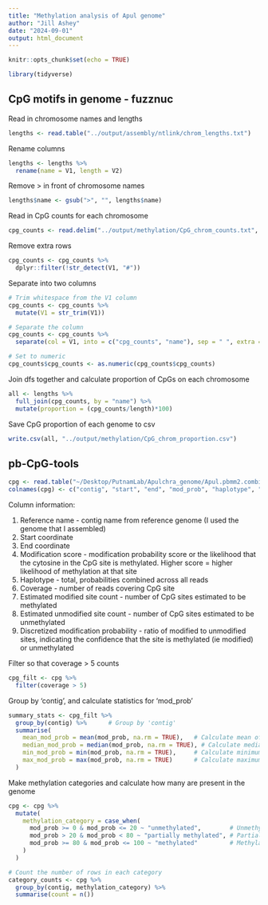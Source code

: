 ```yaml
---
title: "Methylation analysis of Apul genome"
author: "Jill Ashey"
date: "2024-09-01"
output: html_document
---
```


```r
knitr::opts_chunk$set(echo = TRUE)

library(tidyverse)
```

## CpG motifs in genome - fuzznuc 

Read in chromosome names and lengths
```r
lengths <- read.table("../output/assembly/ntlink/chrom_lengths.txt")
```

Rename columns 
```r
lengths <- lengths %>%
  rename(name = V1, length = V2)
```

Remove > in front of chromosome names 
```r
lengths$name <- gsub(">", "", lengths$name)
```

Read in CpG counts for each chromosome 
```r
cpg_counts <- read.delim("../output/methylation/CpG_chrom_counts.txt", header = F)
```

Remove extra rows 
```r
cpg_counts <- cpg_counts %>%
  dplyr::filter(!str_detect(V1, "#"))
```

Separate into two columns 
```r
# Trim whitespace from the V1 column
cpg_counts <- cpg_counts %>%
  mutate(V1 = str_trim(V1))

# Separate the column
cpg_counts <- cpg_counts %>%
  separate(col = V1, into = c("cpg_counts", "name"), sep = " ", extra = "merge")

# Set to numeric 
cpg_counts$cpg_counts <- as.numeric(cpg_counts$cpg_counts)
```

Join dfs together and calculate proportion of CpGs on each chromosome 
```r
all <- lengths %>%
  full_join(cpg_counts, by = "name") %>%
  mutate(proportion = (cpg_counts/length)*100)
```

Save CpG proportion of each genome to csv 
```r
write.csv(all, "../output/methylation/CpG_chrom_proportion.csv")
```



## pb-CpG-tools 

```r
cpg <- read.table("~/Desktop/PutnamLab/Apulchra_genome/Apul.pbmm2.combined.bed", header = F, sep="\t",stringsAsFactors=FALSE, quote="")
colnames(cpg) <- c("contig", "start", "end", "mod_prob", "haplotype", "coverage", "est_mod_count", "est_unmod_count", "est_count_ratio")
```

Column information: 

1. Reference name - contig name from reference genome (I used the genome that I assembled)
2. Start coordinate
3. End coordinate 
4. Modification score - modification probability score or the likelihood that the cytosine in the CpG site is methylated. Higher score = higher likelihood of methylation at that site 
5. Haplotype - total, probabilities combined across all reads 
6. Coverage - number of reads covering CpG site 
7. Estimated modified site count - number of CpG sites estimated to be methylated 
8. Estimated unmodified site count - number of CpG sites estimated to be unmethylated 
9. Discretized modification probability - ratio of modified to unmodified sites, indicating the confidence that the site is methylated (ie modified) or unmethylated 

Filter so that coverage > 5 counts 
```r
cpg_filt <- cpg %>%
  filter(coverage > 5)
```

Group by 'contig', and calculate statistics for 'mod_prob'
```r
summary_stats <- cpg_filt %>%
  group_by(contig) %>%      # Group by 'contig'
  summarise(
    mean_mod_prob = mean(mod_prob, na.rm = TRUE),   # Calculate mean of 'mod_prob'
    median_mod_prob = median(mod_prob, na.rm = TRUE), # Calculate median of 'mod_prob'
    min_mod_prob = min(mod_prob, na.rm = TRUE),     # Calculate minimum of 'mod_prob'
    max_mod_prob = max(mod_prob, na.rm = TRUE)      # Calculate maximum of 'mod_prob'
  )
```

Make methylation categories and calculate how many are present in the genome 
```r
cpg <- cpg %>%
  mutate(
    methylation_category = case_when(
      mod_prob >= 0 & mod_prob <= 20 ~ "unmethylated",        # Unmethylated (0-20 mod_prob)
      mod_prob > 20 & mod_prob < 80 ~ "partially methylated", # Partially methylated (20-80 mod_prob)
      mod_prob >= 80 & mod_prob <= 100 ~ "methylated"         # Methylated (80-100 mod_prob)
    )
  )

# Count the number of rows in each category
category_counts <- cpg %>%
  group_by(contig, methylation_category) %>%
  summarise(count = n())
```





